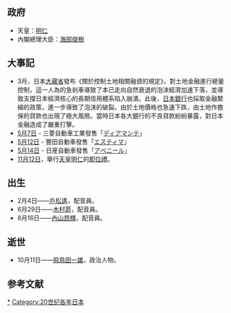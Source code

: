 {{unreferenced|time=2016-02-13T05:13:26+00:00}}
{{JapanYearTOC|1990}}
{{C20YearInTopic|1990年}}

==政府==
*天皇：[[明仁|明仁]]
*內閣總理大臣：[[海部俊樹|海部俊樹]]

== 大事記 ==
* 3月，日本[[大藏省|大藏省]]發布《關於控制土地相關融資的規定》，對土地金融進行總量控制，這一人為的急剎車導致了本已走向自然衰退的泡沫經濟加速下落，並導致支撐日本經濟核心的長期信用體系陷入崩潰。此後，[[日本銀行|日本銀行]]也採取金融緊縮的政策，進一步導致了泡沫的破裂。由於土地價格也急速下跌，由土地作擔保的貸款也出現了極大風險。當時日本各大銀行的不良貸款紛紛暴露，對日本金融造成了嚴重打擊。
* [[5月7日|5月7日]] - 三菱自動車工業發售「[[三菱・ディアマンテ|ディアマンテ]]」
* [[5月12日|5月12日]] - 豐田自動車發售「[[トヨタ・エスティマ|エスティマ]]」
* [[5月14日|5月14日]] - 日産自動車發售「[[日産・アベニール|アベニール]]」
* [[11月12日|11月12日]]，舉行[[天皇|天皇]][[明仁|明仁]]的[[即位禮_(日本)|即位禮]]。

== 出生 ==
*2月4日——[[戶松遙|戶松遙]]，配音員。
*6月29日——[[木村昴|木村昴]]，配音員。
*8月16日——[[內山昂輝|內山昂輝]]，配音員。

== 逝世 ==
*10月11日——[[飛鳥田一雄|飛鳥田一雄]]，政治人物。

== 参考文献 ==
<div class="references-small">
<references />
</div>

[[Category:1990年日本|*]]
[[Category:20世纪各年日本|Category:20世纪各年日本]]